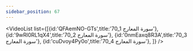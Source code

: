 ```yaml
---
sidebar_position: 67
---
```


<VideoList list={[{id:'QFAemNO-GTs',title:'70_1 سورة المعارج'},
{id:'9wRl0RL1qX4',title:'70_2 سورة المعارج'},
{id:'0nmEaxq8R3A',title:'70_3 سورة المعارج'},
{id:'cuDvoy4Py0o',title:'70_4 سورة المعارج'},
]}
/>
